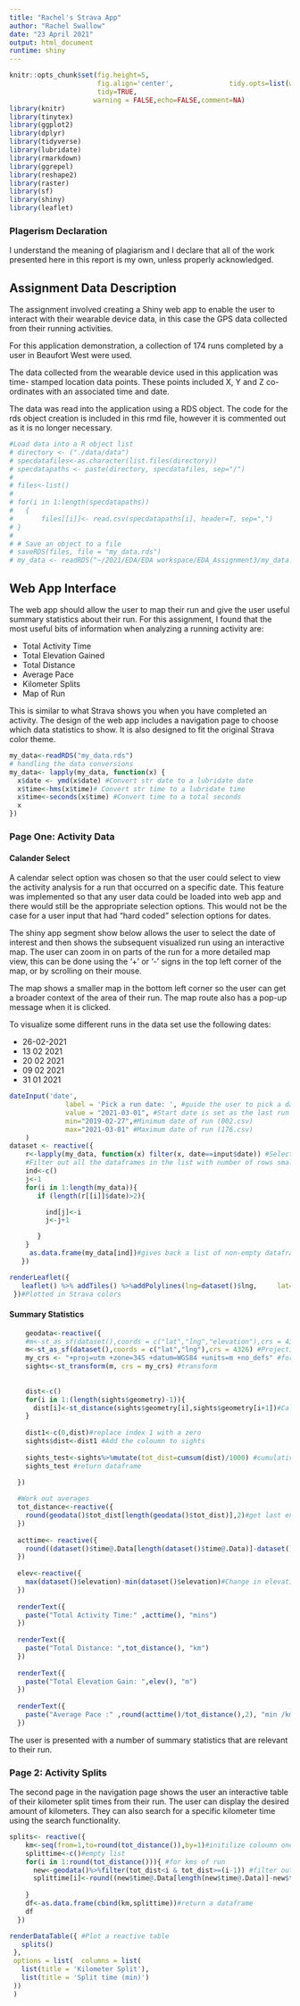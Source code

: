```yaml
---
title: "Rachel's Strava App"
author: "Rachel Swallow"
date: "23 April 2021"
output: html_document
runtime: shiny
---
```


```r
knitr::opts_chunk$set(fig.height=5,
                      fig.align='center',              tidy.opts=list(width.cutoff=60),
                      tidy=TRUE, 
                     warning = FALSE,echo=FALSE,comment=NA)
library(knitr)
library(tinytex)
library(ggplot2)
library(dplyr)
library(tidyverse)
library(lubridate)
library(rmarkdown)
library(ggrepel)
library(reshape2)
library(raster)
library(sf)
library(shiny)
library(leaflet)
```
### Plagerism Declaration
I understand the meaning of plagiarism and I declare that all of the work presented here in this report is my own, unless properly acknowledged. 

## Assignment Data Description
The assignment involved creating a Shiny web app to enable the user to interact with their wearable device data, in this case the GPS data collected from their running activities. 

For this application demonstration, a collection of 174 runs completed by a user in Beaufort West were used.

The data collected from the wearable device used in this application was time- stamped location data points. These points included X, Y and Z co-ordinates with an associated time and date. 

The data was read into the application using a RDS object. The code for the rds object creation is included in this rmd file, however it is commented out as it is no longer necessary. 

```r
#Load data into a R object list 
# directory <- ("./data/data")
# specdatafiles<-as.character(list.files(directory))
# specdatapaths <- paste(directory, specdatafiles, sep="/")
# 
# files<-list()
# 
# for(i in 1:length(specdatapaths))
#   {
#       files[[i]]<- read.csv(specdatapaths[i], header=T, sep=",")
# }
# 
# # Save an object to a file
# saveRDS(files, file = "my_data.rds")
# my_data <- readRDS("~/2021/EDA/EDA workspace/EDA_Assignment3/my_data.rds")
```


## Web App Interface 

The web app should allow the user to map their run and give the user useful summary statistics about their run. For this assignment, I found that the most useful bits of information when analyzing a running activity are:

* Total Activity Time 
* Total Elevation Gained 
* Total Distance 
* Average Pace 
* Kilometer Splits 
* Map of Run 

This is similar to what Strava shows you when you have completed an activity. The design of the web app includes a navigation page to choose which data statistics to show. It is also designed to fit the original Strava color theme. 

```r
my_data<-readRDS("my_data.rds")
# handling the data conversions 
my_data<- lapply(my_data, function(x) {
  x$date <- ymd(x$date) #Convert str date to a lubridate date 
  x$time<-hms(x$time)# Convert str time to a lubridate time 
  x$time<-seconds(x$time) #Convert time to a total seconds 
  x 
})
```
### Page One: Activity Data 
#### Calander Select 
A calendar select option was chosen so that the user could select to view the activity analysis for a run that occurred on a specific date. This feature was implemented so that any user data could be loaded into web app and there would still be the appropriate selection options. This would not be the case for a user input that had "hard coded" selection options for dates. 

The shiny app segment show below allows the user to select the date of interest and then shows the subsequent visualized run using an interactive map. The user can zoom in on parts of the run for a more detailed map view, this can be done using the '+' or '-' signs in the top left corner of the map, or by scrolling on their mouse. 

The map shows a smaller map in the bottom left corner so the user can get a broader context of the area of their run. The map route also has a pop-up message when it is clicked. 

To visualize some different runs in the data set use the following dates:

* 26-02-2021
* 13 02 2021
* 20 02 2021
* 09 02 2021
* 31 01 2021

```r
dateInput('date',
              label = 'Pick a run date: ', #guide the user to pick a date of the run they want to analyze
              value = "2021-03-01", #Start date is set as the last run 
              min="2019-02-27",#Minimum date of run (002.csv)
              max="2021-03-01" #Maximum date of run (176.csv)
    )
dataset <- reactive({
    r<-lapply(my_data, function(x) filter(x, date==input$date)) #Select the dataframe in the list with the matching date 
    #Filter out all the dataframes in the list with number of rows smaller than 2. Remaining list will only contain the dataframe of the run. 
    ind<-c()
    j<-1
    for(i in 1:length(my_data)){
       if (length(r[[i]]$date)>2){

         ind[j]<-i
         j<-j+1

       }
    }
     as.data.frame(my_data[ind])#gives back a list of non-empty dataframes
   })

renderLeaflet({
   leaflet() %>% addTiles() %>%addPolylines(lng=dataset()$lng,     lat=dataset()$lat,col="#FC4C1A",popup="Running Route")%>%addMiniMap(position = "bottomleft")#says its not subsetable
 })#Plotted in Strava colors 
```

#### Summary Statistics

```r
    geodata<-reactive({
    #m<-st_as_sf(dataset(),coords = c("lat","lng","elevation"),crs = 4326)
    m<-st_as_sf(dataset(),coords = c("lat","lng"),crs = 4326) #Projection for distance calculations 
    my_crs <- "+proj=utm +zone=34S +datum=WGS84 +units=m +no_defs" #for Beaufort 
    sights<-st_transform(m, crs = my_crs) #transform 
    
    
    dist<-c()
    for(i in 1:(length(sights$geometry)-1)){
      dist[i]<-st_distance(sights$geometry[i],sights$geometry[i+1])#Calculate the distance between points 
    }
    
    dist1<-c(0,dist)#replace index 1 with a zero 
    sights$dist<-dist1 #Add the coloumn to sights 
    
    sights_test<-sights%>%mutate(tot_dist=cumsum(dist)/1000) #cumulative sum in km
    sights_test #return dataframe 
  
  })

  #Work out averages 
  tot_distance<-reactive({
    round(geodata()$tot_dist[length(geodata()$tot_dist)],2)#get last entry - total distance 
  })
  
  acttime<- reactive({
    round((dataset()$time@.Data[length(dataset()$time@.Data)]-dataset()$time@.Data[1])/60,2) #Difference in seconds between first point and last point divided by 60 = minutes 
  })
  
  elev<-reactive({
    max(dataset()$elevation)-min(dataset()$elevation)#Change in elevation 
  })
  
  renderText({
    paste("Total Activity Time:" ,acttime(), "mins")
  })
  
  renderText({
    paste("Total Distance: ",tot_distance(), "km")
  })
  
  renderText({
    paste("Total Elevation Gain: ",elev(), "m")
  })
  
  renderText({
    paste("Average Pace :" ,round(acttime()/tot_distance(),2), "min /km" )
  })
```


The user is presented with a number of summary statistics that are relevant to their run.

### Page 2: Activity Splits 

The second page in the navigation page shows the user an interactive table of their kilometer split times from their run. The user can display the desired amount of kilometers. They can also search for a specific kilometer time using the search functionality. 
```r
splits<- reactive({
    km<-seq(from=1,to=round(tot_distance()),by=1)#initilize coloumn one of dataframe = the kms 
    splittime<-c()#empty list 
    for(i in 1:round(tot_distance())){ #for kms of run 
      new<-geodata()%>%filter(tot_dist<i & tot_dist>=(i-1)) #filter out the data between the two kms relevent = 1km split 
      splittime[i]<-round((new$time@.Data[length(new$time@.Data)]-new$time@.Data[1])/60,2)#time differences between the two datapoints representing the km difference 
       
    }
    df<-as.data.frame(cbind(km,splittime))#return a dataframe 
    df
  })

renderDataTable({ #Plot a reactive table 
   splits()
 },
 options = list(  columns = list(
   list(title = 'Kilometer Split'),
   list(title = 'Split time (min)')
 ))
 )
```

